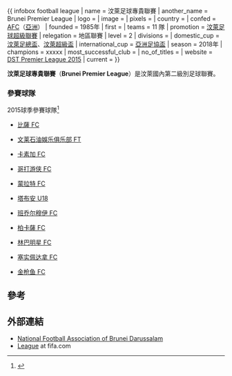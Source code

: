 {{expand|time=2015-04-18T01:25:01+00:00}}
{{refimprove|time=2015-04-18T01:25:01+00:00}}
{{ infobox football league
| name                 = 汶萊足球專貴聯賽
| another_name         = Brunei Premier League
|  logo = <!-- 檔案不存在 Brunei-league.jpg ，可從英文維基百科取得 -->
| image                = 
| pixels               = 
| country              = {{flag|Brunei}}
| confed               = [[亞洲足球聯合總會|AFC]]（[[亞洲|亞洲]]）
| founded              = 1985年
| first                = 
| teams                = 11 隊
| promotion            = [[汶萊足球超級聯賽|汶萊足球超級聯賽]]
| relegation           = 地區聯賽
| level                = 2
| divisions            = 
| domestic_cup         = [[汶萊足總盃|汶萊足總盃]]、[[汶萊超級盃|汶萊超級盃]]
| international_cup    = [[亞洲足協盃|亞洲足協盃]]
| season               = 2018年
| champions            = xxxxx
| most_successful_club = 
| no_of_titles         = 
| website              = [http://nfabd.org/schedules/dst-premierleague-2015.htm DST Premier League 2015]
| current              = 
}}

'''汶萊足球專貴聯賽'''（'''Brunei Premier League'''）是汶萊國內第二級別足球聯賽。

===參賽球隊===
2015球季參賽球隊<ref>{{cite web|title=DST Premier League 2015 - TEAMS|url=http://nfabd.org/schedules/dst-premierleague-2015-teams.htm|date=|publisher=NFABD|accessdate=3 April 2015|deadurl=yes|archiveurl=https://web.archive.org/web/20150405162354/http://nfabd.org/schedules/dst-premierleague-2015-teams.htm|archivedate=2015年4月5日}}</ref>
* {{Flag icon|Brunei}} [[比薩_FC|比薩 FC]]
* {{Flag icon|Brunei}} [[Brunei_Shell_Recreation_Club_FT|文莱石油娛乐俱乐部 FT]]
* {{Flag icon|Brunei}} [[kasuka_FC|卡素加 FC]]
* {{Flag icon|Brunei}} [[哥打游侠_FC|哥打游侠 FC]]
* {{Flag icon|Brunei}} [[蒙拉特_FC|蒙拉特 FC]]
* {{Flag icon|Brunei}} [[Brunei_national_under-18_football_team|塔布安 U18]]
* {{Flag icon|Brunei}} [[班乔尔穆伊__FC|班乔尔穆伊  FC]]
* {{Flag icon|Brunei}} [[Persatuan_Kampung_Saba_FC|柏卡薩 FC]]
* {{Flag icon|Brunei}} [[林巴明星_FC|林巴明星 FC]]
* {{Flag icon|Brunei}} [[塞实佩达拿__FC|塞实佩达拿  FC]]
* {{Flag icon|Brunei}} [[金枪鱼_FC|金枪鱼 FC]]

==參考==
{{reflist}}


==外部連結==
*[http://nfabd.org/index.htm National Football Association of Brunei Darussalam] {{Wayback|url=http://nfabd.org/index.htm |date=20180919201720 }}
*[http://www.fifa.com/associations/association=bru/nationalleague/standings.html League] {{Wayback|url=http://www.fifa.com/associations/association=bru/nationalleague/standings.html |date=20160305011010 }} at fifa.com